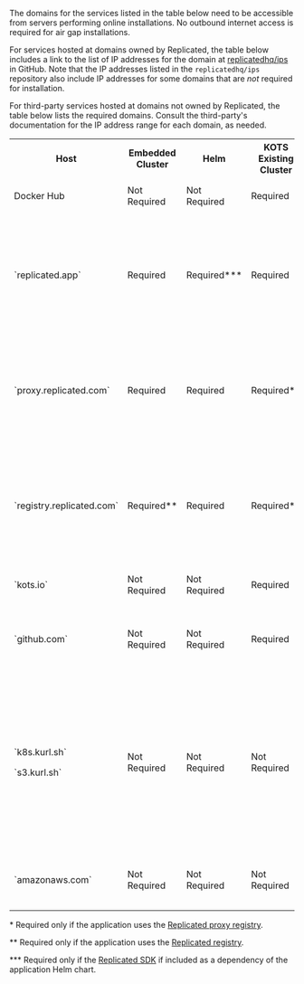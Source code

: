 The domains for the services listed in the table below need to be accessible from servers performing online installations. No outbound internet access is required for air gap installations.

For services hosted at domains owned by Replicated, the table below includes a link to the list of IP addresses for the domain at [replicatedhq/ips](https://github.com/replicatedhq/ips/blob/main/ip_addresses.json) in GitHub. Note that the IP addresses listed in the `replicatedhq/ips` repository also include IP addresses for some domains that are _not_ required for installation.

For third-party services hosted at domains not owned by Replicated, the table below lists the required domains. Consult the third-party's documentation for the IP address range for each domain, as needed. 

<table>
    <tr>
        <th width="10%">Host</th>
        <th width="20%">Embedded Cluster</th>
        <th width="20%">Helm</th>
        <th width="20%">KOTS Existing Cluster</th>
        <th width="20%">kURL</th>
        <th width="10%">Description</th>
    </tr>
    <tr>
        <td>Docker Hub</td>
        <td>Not Required</td>
        <td>Not Required</td>
        <td>Required</td>
        <td>Required</td>
        <td>Some dependencies of KOTS are hosted as public images in Docker Hub. The required domains for this service are `index.docker.io`, `cdn.auth0.com`, `*.docker.io`, and `*.docker.com.`</td>
    </tr>
    <tr>
        <td>`replicated.app`</td>
        <td>Required</td>
        <td>Required&#42;&#42;&#42;</td>
        <td>Required</td>
        <td>Required</td>
        <td><p>Upstream application YAML and metadata is pulled from `replicated.app`. The current running version of the application (if any), as well as a license ID and application ID to authenticate, are all sent to `replicated.app`. This domain is owned by Replicated, Inc., which is headquartered in Los Angeles, CA.</p><p>For the range of IP addresses for `replicated.app`, see [replicatedhq/ips](https://github.com/replicatedhq/ips/blob/main/ip_addresses.json#L60-L65) in GitHub.</p></td>
    </tr>
    <tr>
        <td>`proxy.replicated.com`</td>
        <td>Required</td>
        <td>Required</td>
        <td>Required&#42;</td>
        <td>Required&#42;</td>
        <td><p>Private Docker images are proxied through `proxy.replicated.com`. This domain is owned by Replicated, Inc., which is headquartered in Los Angeles, CA.</p><p>For the range of IP addresses for `proxy.replicated.com`, see [replicatedhq/ips](https://github.com/replicatedhq/ips/blob/main/ip_addresses.json#L52-L57) in GitHub.</p></td>
    </tr>
    <tr>
        <td>`registry.replicated.com`</td>
        <td>Required&#42;&#42;</td>
        <td>Required</td>
        <td>Required&#42;&#42;</td>
        <td>Required&#42;&#42;</td>
        <td><p>Some applications host private images in the Replicated registry at this domain. The on-prem docker client uses a license ID to authenticate to `registry.replicated.com`. This domain is owned by Replicated, Inc which is headquartered in Los Angeles, CA.</p><p> For the range of IP addresses for `registry.replicated.com`, see [replicatedhq/ips](https://github.com/replicatedhq/ips/blob/main/ip_addresses.json#L20-L25) in GitHub.</p></td>
    </tr>
    <tr>
        <td>`kots.io`</td>
        <td>Not Required</td>
        <td>Not Required</td>
        <td>Required</td>
        <td>Not Required</td>
        <td>Requests are made to this domain when installing the Replicated KOTS CLI. This domain is owned by Replicated, Inc., which is headquartered in Los Angeles, CA.</td>
    </tr>
    <tr>
        <td>`github.com`</td>
        <td>Not Required</td>
        <td>Not Required</td>
        <td>Required</td>
        <td>Not Required</td>
        <td>Requests are made to this domain when installing the Replicated KOTS CLI. For information about retrieving GitHub IP addresses, see [About GitHub&#39;s IP addresses](https://docs.github.com/en/authentication/keeping-your-account-and-data-secure/about-githubs-ip-addresses) in the GitHub documentation.</td>
    </tr>
    <tr>
        <td><p>`k8s.kurl.sh`</p><p>`s3.kurl.sh`</p></td>
        <td>Not Required</td>
        <td>Not Required</td>
        <td>Not Required</td>
        <td>Required</td>
        <td><p>kURL installation scripts and artifacts are served from [kurl.sh](https://kurl.sh). An application identifier is sent in a URL path, and bash scripts and binary executables are served from kurl.sh. This domain is owned by Replicated, Inc., which is headquartered in Los Angeles, CA.</p><p> For the range of IP addresses for `k8s.kurl.sh`, see [replicatedhq/ips](https://github.com/replicatedhq/ips/blob/main/ip_addresses.json#L34-L39) in GitHub.</p><p> The range of IP addresses for `s3.kurl.sh` are the same as IP addresses for the `kurl.sh` domain. For the range of IP address for `kurl.sh`, see [replicatedhq/ips](https://github.com/replicatedhq/ips/blob/main/ip_addresses.json#L28-L31) in GitHub.</p></td>
    </tr>
    <tr>
        <td>`amazonaws.com`</td>
        <td>Not Required</td>
        <td>Not Required</td>
        <td>Not Required</td>
        <td>Required</td>
        <td>`tar.gz` packages are downloaded from Amazon S3 during installations with kURL. For information about dynamically scraping the IP ranges to allowlist for accessing these packages, see [AWS IP address ranges](https://docs.aws.amazon.com/general/latest/gr/aws-ip-ranges.html#aws-ip-download) in the AWS documentation.</td>
    </tr>
</table>

&#42; Required only if the application uses the [Replicated proxy registry](/vendor/private-images-about).

&#42;&#42; Required only if the application uses the [Replicated registry](/vendor/private-images-replicated).

&#42;&#42;&#42; Required only if the [Replicated SDK](/vendor/replicated-sdk-overview) if included as a dependency of the application Helm chart.